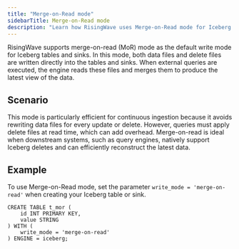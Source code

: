 ```yaml
---
title: "Merge-on-Read mode"
sidebarTitle: Merge-on-Read mode
description: "Learn how RisingWave uses Merge-on-Read mode for Iceberg tables and sinks."
---
```


RisingWave supports merge-on-read (MoR) mode as the default write mode for Iceberg tables and sinks. In this mode, both data files and delete files are written directly into the tables and sinks. When external queries are executed, the engine reads these files and merges them to produce the latest view of the data.

## Scenario

This mode is particularly efficient for continuous ingestion because it avoids rewriting data files for every update or delete. However, queries must apply delete files at read time, which can add overhead. Merge-on-read is ideal when downstream systems, such as query engines, natively support Iceberg deletes and can efficiently reconstruct the latest data.

## Example

To use Merge-on-Read mode, set the parameter `write_mode = 'merge-on-read'` when creating your Iceberg table or sink.

```
CREATE TABLE t_mor (
    id INT PRIMARY KEY,
    value STRING
) WITH (
    write_mode = 'merge-on-read'
) ENGINE = iceberg;
```
